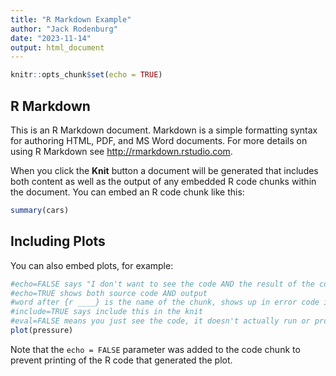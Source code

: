 ```yaml
---
title: "R Markdown Example"
author: "Jack Rodenburg"
date: "2023-11-14"
output: html_document
---
```


```r
knitr::opts_chunk$set(echo = TRUE)
```

## R Markdown 

This is an R Markdown document. Markdown is a simple formatting syntax for authoring HTML, PDF, and MS Word documents. For more details on using R Markdown see <http://rmarkdown.rstudio.com>.

When you click the **Knit** button a document will be generated that includes both content as well as the output of any embedded R code chunks within the document. You can embed an R code chunk like this:


```r
summary(cars)
```

## Including Plots

You can also embed plots, for example:

```r
#echo=FALSE says "I don't want to see the code AND the result of the code
#echo=TRUE shows both source code AND output
#word after {r ____} is the name of the chunk, shows up in error code if somethings is wrong
#include=TRUE says include this in the knit
#eval=FALSE means you just see the code, it doesn't actually run or produce output
plot(pressure)
```

Note that the `echo = FALSE` parameter was added to the code chunk to prevent printing of the R code that generated the plot.
